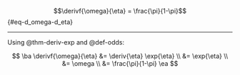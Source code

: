:::{#lem-d_omega-d_eta}

$$\derivf{\omega}{\eta} = \frac{\pi}{1-\pi}$${#eq-d_omega-d_eta}

:::

---

::: proof

Using @thm-deriv-exp and @def-odds:

$$
\ba
\derivf{\omega}{\eta} &=  \deriv{\eta} \exp{\eta}
\\
&= \exp{\eta}
\\
&= \omega
\\
&= \frac{\pi}{1-\pi}
\ea
$$

:::
